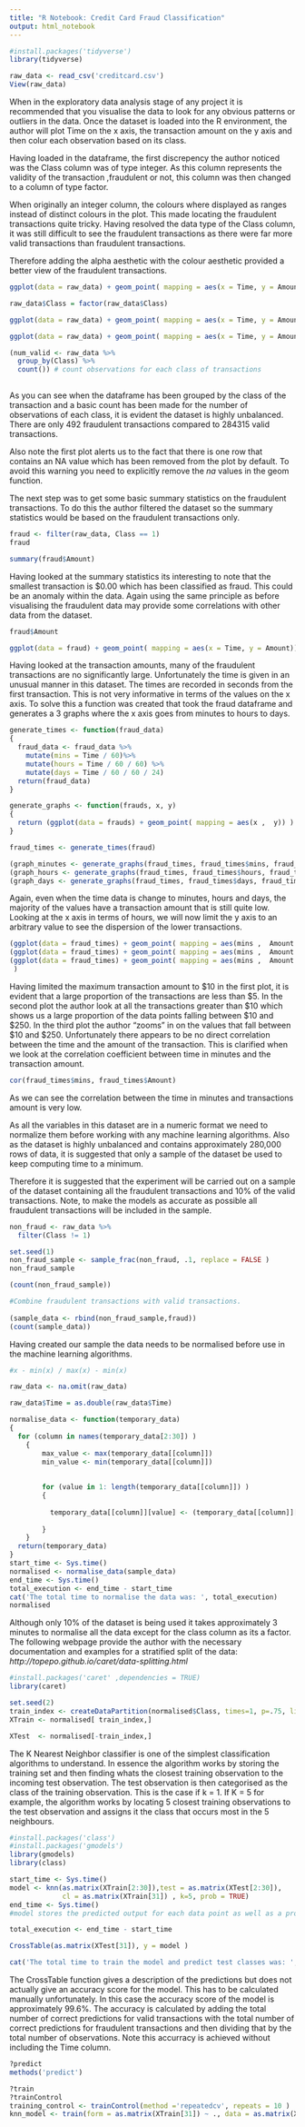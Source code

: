 ```yaml
---
title: "R Notebook: Credit Card Fraud Classification"
output: html_notebook
---
```


```r
#install.packages('tidyverse')
library(tidyverse)

raw_data <- read_csv('creditcard.csv')
View(raw_data)
```


When in the exploratory data analysis stage of any project it is recommended that you visualise the data to look for any obvious patterns or outliers in the data. Once the dataset is loaded into the R environment, the author will plot Time on the x axis, the transaction amount on the y axis and then colur each observation based on its class.

Having loaded in the dataframe, the first discrepency the author noticed was the Class column was of type integer. As this column represents the validity of the transaction ,fraudulent or not, this column was then changed to a column of type factor.

When originally an integer column, the colours where displayed as ranges instead of distinct colours in the plot. This made locating the fraudulent transactions quite tricky. Having resolved the data type of the Class column, it was still difficult to see the fraudulent transactions as there were far more valid transactions than fraudulent transactions.

Therefore adding the alpha aesthetic with the colour aesthetic provided a better view of the fraudulent transactions.

```r
ggplot(data = raw_data) + geom_point( mapping = aes(x = Time, y = Amount, color = Class)) # Class column as int

raw_data$Class = factor(raw_data$Class)

ggplot(data = raw_data) + geom_point( mapping = aes(x = Time, y = Amount, color = Class) , na.rm = TRUE) # Class column as factor

ggplot(data = raw_data) + geom_point( mapping = aes(x = Time, y = Amount, color = Class, alpha = Class), na.rm = TRUE) # Dynamic alpha level

(num_valid <- raw_data %>%
  group_by(Class) %>%
  count()) # count observations for each class of transactions
  
```

As you can see when the dataframe has been grouped by the class of the transaction and a basic count has been made for the number of observations of each class, it is evident the dataset is highly unbalanced. There are only 492 fraudulent transactions compared to 284315 valid transactions. 

Also note the first plot alerts us to the fact that there is one row that contains an NA value which has been removed from the plot by default. To avoid this warning you need to explicitly remove the *na* values in the geom function.

The next step was to get some basic summary statistics on the fraudulent transactions. To do this the author filtered the dataset so the summary statistics would be based on the fraudulent transactions only.

```r
fraud <- filter(raw_data, Class == 1)
fraud

summary(fraud$Amount)

```

Having looked at the summary statistics its interesting to note that the smallest transaction is $0.00 which has been classified as fraud. This could be an anomaly within the data. Again using the same principle as before visualising the fraudulent data may provide some correlations with other data from the dataset.

```r
fraud$Amount

ggplot(data = fraud) + geom_point( mapping = aes(x = Time, y = Amount))
```

Having looked at the transaction amounts, many of the fraudulent transactions are no significantly large. Unfortunately the time is given in an unusual manner in this dataset. The times are recorded in seconds from the first transaction. This is not very informative in terms of the values on the x axis. To solve this a function was created that took the fraud dataframe and generates a 3 graphs where the x axis goes from minutes to hours to days. 

```r
generate_times <- function(fraud_data)
{
  fraud_data <- fraud_data %>%
    mutate(mins = Time / 60)%>%
    mutate(hours = Time / 60 / 60) %>%
    mutate(days = Time / 60 / 60 / 24)
  return(fraud_data)
}

generate_graphs <- function(frauds, x, y)
{
  return (ggplot(data = frauds) + geom_point( mapping = aes(x ,  y)) )
}

fraud_times <- generate_times(fraud)

(graph_minutes <- generate_graphs(fraud_times, fraud_times$mins, fraud_times$Amount) + xlab('Minutes') + ylab('Amount'))
(graph_hours <- generate_graphs(fraud_times, fraud_times$hours, fraud_times$Amount) + xlab('Hours') + ylab('Amount'))
(graph_days <- generate_graphs(fraud_times, fraud_times$days, fraud_times$Amount) + xlab('Days') + ylab('Amount'))

```

Again, even when the time data is change to minutes, hours and days, the majority of the values have a transaction amount that is still quite low. Looking at the x axis in terms of hours, we will now limit the y axis to an arbitrary value to see the dispersion of the lower transactions.

```r
(ggplot(data = fraud_times) + geom_point( mapping = aes(mins ,  Amount )) + ylim(0,10))
(ggplot(data = fraud_times) + geom_point( mapping = aes(mins ,  Amount )) + ylim(10, max(fraud_times$Amount) ))
(ggplot(data = fraud_times) + geom_point( mapping = aes(mins ,  Amount )) + coord_cartesian(ylim = c(10, 250))
 )
```

Having limited the maximum transaction amount to $10 in the first plot, it is evident that a large proportion of the transactions are less than $5. In the second plot the author look at all the transactions greater than $10 which shows us a large proportion of the data points falling between $10 and $250. In the third plot the author "zooms" in on the values that fall between $10 and $250. Unfortunately there appears to be no direct correlation between the time and the amount of the transaction. This is clarified when we look at the correlation coefficient between time in minutes and the transaction amount.

```r
cor(fraud_times$mins, fraud_times$Amount)
```

As we can see the correlation between the time in minutes and transactions amount is very low.

As all the variables in this dataset are in a numeric format we need to normalize them before working with any machine learning algorithms. Also as the dataset is highly unbalanced and contains approximately 280,000 rows of data, it is suggested that only a sample of the dataset be used to keep computing time to a minimum.

Therefore it is suggested that the experiment will be carried out on a sample of the dataset containing all the fraudulent transactions and 10% of the valid transactions. Note, to make the models as accurate as possible all fraudulent transactions will be included in the sample.

```r
non_fraud <- raw_data %>%
  filter(Class != 1)

set.seed(1)
non_fraud_sample <- sample_frac(non_fraud, .1, replace = FALSE )
non_fraud_sample

(count(non_fraud_sample))

#Combine fraudulent transactions with valid transactions.
 
(sample_data <- rbind(non_fraud_sample,fraud))
(count(sample_data))
```

Having created our sample the data needs to be normalised before use in the machine learning algorithms.

```r
#x - min(x) / max(x) - min(x)

raw_data <- na.omit(raw_data)

raw_data$Time = as.double(raw_data$Time)

normalise_data <- function(temporary_data)
{
  for (column in names(temporary_data[2:30]) )
    {
        max_value <- max(temporary_data[[column]])
        min_value <- min(temporary_data[[column]])
  
  
        for (value in 1: length(temporary_data[[column]]) )
        {
          
          temporary_data[[column]][value] <- (temporary_data[[column]][value] - min_value) / (max_value - min_value)
          
        }
    }
  return(temporary_data)
}
start_time <- Sys.time()
normalised <- normalise_data(sample_data)
end_time <- Sys.time()
total_execution <- end_time - start_time
cat('The total time to normalise the data was: ', total_execution)
normalised
```

Although only 10% of the dataset is being used it takes approximately 3 minutes to normalise all the data except for the class column as its a factor. The following webpage provide the author with the necessary documentation and examples for a stratified split of the data: *http://topepo.github.io/caret/data-splitting.html*

```r
#install.packages('caret' ,dependencies = TRUE)
library(caret)

set.seed(2)
train_index <- createDataPartition(normalised$Class, times=1, p=.75, list = FALSE)
XTrain <- normalised[ train_index,]

XTest  <- normalised[-train_index,]
```

The K Nearest Neighbor classifier is one of the simplest classification algorithms to understand. In essence the algorithm works by storing the training set and then finding whats the closest training observation to the incoming test observation. The test observation is then categorised as the class of the training observation. This is the case if k = 1. If K = 5 for example, the algorithm works by locating 5 closest training observations to the test observation and assigns it the class that occurs most in the 5 neighbours.

```r
#install.packages('class')
#install.packages('gmodels')
library(gmodels)
library(class)

start_time <- Sys.time()
model <- knn(as.matrix(XTrain[2:30]),test = as.matrix(XTest[2:30]),
             cl = as.matrix(XTrain[31]) , k=5, prob = TRUE)
end_time <- Sys.time()
#model stores the predicted output for each data point as well as a proportion of votes for the winning class.

total_execution <- end_time - start_time

CrossTable(as.matrix(XTest[31]), y = model )

cat('The total time to train the model and predict test classes was: ', total_execution)
```

The CrossTable function gives a description of the predictions but does not actually give an accuracy score for the model. This has to be calculated manually unfortunately. In this case the accuracy score of the model is approximately 99.6%. The accuracy is calculated by adding the total number of correct predictions for valid transactions with the total number of correct predictions for fraudulent transactions and then dividing that by the total number of observations. Note this accurracy is achieved without including the Time column.

```r
?predict
methods('predict')
```

```r
?train
?trainControl
training_control <- trainControl(method ='repeatedcv', repeats = 10 )
knn_model <- train(form = as.matrix(XTrain[31]) ~ ., data = as.matrix(XTrain[2:30]), trControl = training_control, method = 'knn')

```

```r

```

